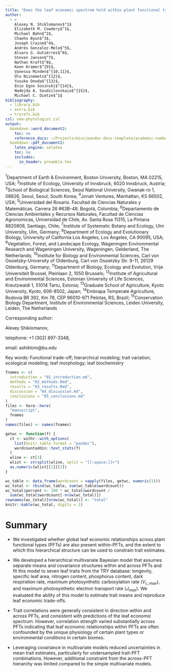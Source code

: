 ```yaml
---
title: "Does the leaf economic spectrum hold within plant functional types? A Bayesian hierarchical meta-analysis"
author:
  - >
    Alexey N. Shiklomanov$^1$
    Elizabeth M. Cowdery$^1$,
    Michael Bahn$^2$,
    Chaeho Byun$^3$,
    Joseph Craine$^4$,
    Andrés Gonzalez-Melo$^5$,
    Alvaro G. Gutiérrez$^6$,
    Steven Jansen$^7$,
    Nathan Kraft$^8$,
    Koen Kramer$^{9}$,
    Vanessa Minden$^{10,11}$,
    Ülo Niinemets$^{12}$,
    Yusuke Onoda$^{13}$,
    Enio Egon Sosinski$^{14}$,
    Nadejda A. Soudzilovskaia$^{15}$,
    Michael C. Dietze$^1$
bibliography:
  - library.bib
  - extra.bib
  - tryrefs.bib
csl: new-phytologist.csl
output:
  bookdown::word_document2:
    toc: no
    reference_docx: ~/Projects/misc/pandoc-docx-template/academic-numbered.docx
  bookdown::pdf_document2:
    latex_engine: xelatex
    toc: no
    includes:
      in_header: preamble.tex
---
```

<div custom-style="Affiliation">
$^1$Department of Earth & Environment, Boston University, Boston, MA 02215, USA;
$^2$Institute of Ecology, University of Innsbruck, 6020 Innsbruck, Austria;
$^3$School of Biological Sciences, Seoul National University, Gwanak-ro 1, 08826, Seoul, Seoul, South Korea;
$^4$Jonah Ventures, Manhattan, KS 66502, USA;
$^5$Universidad del Rosario. Facultad de Ciencias Naturales y Matemáticas. Carrera 26 #63B-48. Bogotá, Colombia;
$^6$Departamento de Ciencias Ambientales y Recursos Naturales, Facultad de Ciencias Agronomicas, Universidad de Chile, Av. Santa Rosa 11315, La Pintana 8820808, Santiago, Chile;
$^7$Institute of Systematic Botany and Ecology, Ulm University, Ulm, Germany;
$^8$Department of Ecology and Evolutionary Biology, University of California Los Angeles, Los Angeles, CA 90095, USA;
$^{9}$Vegetation, Forest, and Landscape Ecology, Wageningen Environmental Research and Wageningen University, Wageningen, Gelderland, The Netherlands;
$^{10}$Institute for Biology and Environmental Sciences, Carl von Ossietzky-University of Oldenburg, Carl von Ossietzky Str. 9-11, 26129 Oldenburg, Germany;
$^{11}$Department of Biology, Ecology and Evolution, Vrije Universiteit Brussel, Pleinlaan 2, 1050 Brussels;
$^{12}$Institute of Agricultural and Environmental Sciences, Estonian University of Life Sciences, Kreutzwaldi 1, 51014 Tartu, Estonia;
$^{13}$Graduate School of Agriculture, Kyoto University, Kyoto, 606-8502, Japan;
$^{14}$Embrapa Temperate Agriculture, Rodovia BR 392, Km 78, CEP 96010-971 Pelotas, RS, Brazil;
$^{15}$Conservation Biology Department, Institute of Environmental Sciences, Leiden University, Leiden, The Netherlands
</div>

<div custom-style="Single space">
Corresponding author:

Alexey Shiklomanov,

telephone: +1 (302) 897-3348,

email: ashiklom\@bu.edu

Key words: Functional trade-off; hierarchical modeling; trait variation; ecological modeling; leaf morphology; leaf biochemistry
</div>

```r
fnames <- c(
  introduction = "01_introduction.md",
  methods = "02_methods.Rmd",
  results = "03_results.Rmd",
  discussion = "04_discussion.md",
  conclusions = "05_conclusions.md"
)
files <- here::here(
  "manuscript", 
  fnames
)
names(files) <- names(fnames)

getwc <- function(f) {
  ct <- withr::with_options(
    list(knitr.table.format = "pandoc"),
    wordcountaddin::text_stats(f)
  )
  wline <- ct[3]
  wlist <- strsplit(wline, split = "[[:space:]]+")
  as.numeric(wlist[[1]][3])
}

wc_table <- data.frame(wordcount = vapply(files, getwc, numeric(1)))
wc_total <- rbind(wc_table, sum(wc_table$wordcount))
wc_total$percent <- 100 * wc_total$wordcount / 
  sum(wc_total$wordcount[-nrow(wc_total)])
rownames(wc_total)[nrow(wc_total)] <- "total"
knitr::kable(wc_total, digits = 1)
```

# Summary {-}

* We investigated whether global leaf economic relationships across plant functional types (PFTs) are also present within-PFTs, and the extent to which this hierarchical structure can be used to constrain trait estimates.

* We developed a hierarchical multivariate Bayesian model that assumes separate means and covariance structures within and across PFTs and fit this model to seven leaf traits from the TRY database: longevity, specific leaf area, nitrogen content, phosphorus content, dark respiration rate, maximum photosynthetic carboxylation rate ($V_{c,max}$), and maximum photosynthetic electron transport rate ($J_{max}$). 
We evaluated the ability of this model to estimate trait means and reproduce leaf economic trade-offs.

* Trait correlations were generally consistent in direction within and across PFTs, and consistent with predictions of the leaf economic spectrum.
However, correlation strength varied substantially across PFTs indicating that leaf economic relationships within PFTs are often confounded by the unique physiology of certain plant types or environmental conditions in certain biomes.

* Leveraging covariance in multivariate models reduced uncertainties in mean trait estimates, particularly for undersampled trait-PFT combinations.
However, additional constraint from the across-PFT hierarchy was limited compared to the simple multivariate models.
